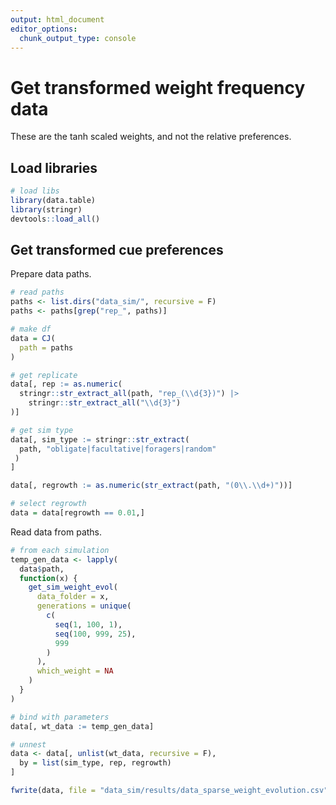 ```yaml
---
output: html_document
editor_options:
  chunk_output_type: console
---
```


# Get transformed weight frequency data

These are the tanh scaled weights, and not the relative preferences.

## Load libraries

```r
# load libs
library(data.table)
library(stringr)
devtools::load_all()
```

## Get transformed cue preferences

Prepare data paths.

```r
# read paths
paths <- list.dirs("data_sim/", recursive = F)
paths <- paths[grep("rep_", paths)]

# make df
data = CJ(
  path = paths
)

# get replicate
data[, rep := as.numeric(
  stringr::str_extract_all(path, "rep_(\\d{3})") |> 
    stringr::str_extract_all("\\d{3}")
)]

# get sim type
data[, sim_type := stringr::str_extract(
  path, "obligate|facultative|foragers|random"
 ) 
]

data[, regrowth := as.numeric(str_extract(path, "(0\\.\\d+)"))]

# select regrowth
data = data[regrowth == 0.01,]
```

Read data from paths.

```r
# from each simulation
temp_gen_data <- lapply(
  data$path,
  function(x) {
    get_sim_weight_evol(
      data_folder = x,
      generations = unique(
        c(
          seq(1, 100, 1), 
          seq(100, 999, 25), 
          999
        )
      ),
      which_weight = NA
    )
  }
)
```

```r
# bind with parameters
data[, wt_data := temp_gen_data]

# unnest
data <- data[, unlist(wt_data, recursive = F),
  by = list(sim_type, rep, regrowth)
]

fwrite(data, file = "data_sim/results/data_sparse_weight_evolution.csv")
```
